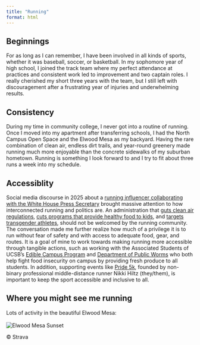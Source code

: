 ```yaml
---
title: "Running"
format: html
---
```


## Beginnings

For as long as I can remember, I have been involved in all kinds of sports, whether it was baseball, soccer, or basketball. In my sophomore year of high school, I joined the track team where my perfect attendance at practices and consistent work led to improvement and two captain roles. I really cherished my short three years with the team, but I still left with discouragement after a frustrating year of injuries and underwhelming results.

## Consistency

During my time in community college, I never got into a routine of running. Once I moved into my apartment after transferring schools, I had the North Campus Open Space and the Elwood Mesa as my backyard. Having the rare combination of clean air, endless dirt trails, and year-round greenery made running much more enjoyable than the concrete sidewalks of my suburban hometown. Running is something I look forward to and I try to fit about three runs a week into my schedule. 

## Accessiblity

Social media discourse in 2025 about a [running influencer collaborating with the White House Press Secretary](https://www.thecut.com/article/tiktok-controversy-kate-mackz-karoline-leavitt-interview.html){target="_blank"} brought massive attention to how interconnected running and politics are. An administration that [guts clean air regulations](https://www.pbs.org/newshour/politics/epa-head-announces-sweeping-plan-to-revoke-dozens-of-environmental-regulations){target="_blank"}, [cuts programs that provide healthy food to kids](https://www.edweek.org/policy-politics/trump-admin-cuts-program-that-brought-local-food-to-school-cafeterias/2025/03){target="_blank"}, and [targets transgender athletes](https://williamsinstitute.law.ucla.edu/publications/impact-trans-sports-ban-eo/){target="_blank"}, should not be welcomed by the running community. The conversation made me further realize how much of a privilege it is to run without fear of safety and with access to adequate food, gear, and routes. It is a goal of mine to work towards making running more accessible through tangible actions, such as working with the Associated Students of UCSB's [Edible Campus Program](https://www.sustainability.ucsb.edu/giving/edible-campus-program){target="_blank"} and [Department of Public Worms](https://worms.as.ucsb.edu/){target="_blank"} who both help fight food insecurity on campus by providing fresh produce to all students. In addition, supporting events like [Pride 5k](https://www.instagram.com/pride5k/reels/?hl=en), founded by non-binary professional middle-distance runner Nikki Hiltz (they/them), is important to keep the sport accessible and inclusive to all. 

## Where you might see me running

Lots of activity in the beautiful Elwood Mesa:<br><br>
![Elwood Mesa Sunset](media/elwood_mesa.jpg){.small-img}

&copy; Strava  

 <!-- Add script to the <head> of your page to load the embeddable map component -->
<script type="module" src="https://js.arcgis.com/embeddable-components/4.32/arcgis-embeddable-components.esm.js"></script>
<!-- Add custom element to <body> of your page -->
 <arcgis-embedded-map style="height:600px;width:700px;" item-id="49956827248648ed8a17a8a424492ccc" theme="light" legend-enabled portal-url="https://ucsb.maps.arcgis.com" ></arcgis-embedded-map>
 